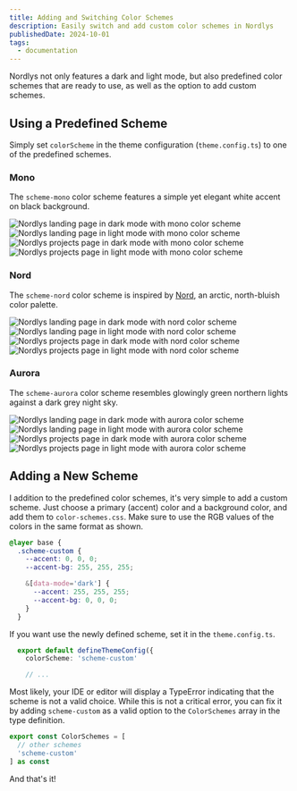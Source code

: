 ```yaml
---
title: Adding and Switching Color Schemes
description: Easily switch and add custom color schemes in Nordlys
publishedDate: 2024-10-01
tags:
  - documentation
---
```


Nordlys not only features a dark and light mode, but also predefined color schemes that are ready to use, as well as the option to add custom schemes.

## Using a Predefined Scheme

Simply set `colorScheme` in the theme configuration (`theme.config.ts`) to one of the predefined schemes.

### Mono

The `scheme-mono` color scheme features a simple yet elegant white accent on black background.


<div class="flex flex-col gap-4">
  <div class="flex justify-center gap-4 max-w-full">
    <Image class="my-0 w-[48%]" src={monoDarkLanding} alt="Nordlys landing page in dark mode with mono color scheme" data-img-embed />
    <Image class="my-0 w-[48%]" src={monoLightLanding} alt="Nordlys landing page in light mode with mono color scheme" data-img-embed />
  </div>
  <div class="flex justify-center gap-4 max-w-full">
    <Image class="my-0 w-[48%]" src={monoDarkProjects} alt="Nordlys projects page in dark mode with mono color scheme" />
    <Image class="my-0 w-[48%]" src={monoLightProjects} alt="Nordlys projects page in light mode with mono color scheme" data-img-embed />
  </div>
</div>

### Nord

The `scheme-nord` color scheme is inspired by [Nord](https://www.nordtheme.com/), an arctic, north-bluish color palette.


<div class="flex flex-col gap-4">
  <div class="flex justify-center gap-4 max-w-full">
    <Image class="my-0 w-[48%]" src={nordDarkLanding} alt="Nordlys landing page in dark mode with nord color scheme" data-img-embed />
    <Image class="my-0 w-[48%]" src={nordLightLanding} alt="Nordlys landing page in light mode with nord color scheme" data-img-embed />
  </div>
  <div class="flex justify-center gap-4 max-w-full">
    <Image class="my-0 w-[48%]" src={nordDarkProjects} alt="Nordlys projects page in dark mode with nord color scheme" data-img-embed />
    <Image class="my-0 w-[48%]" src={nordLightProjects} alt="Nordlys projects page in light mode with nord color scheme" data-img-embed />
  </div>
</div>

### Aurora

The `scheme-aurora` color scheme resembles glowingly green northern lights against a dark grey night sky.


<div class="flex flex-col gap-4">
  <div class="flex justify-center gap-4 max-w-full">
    <Image class="my-0 w-[48%]" src={auroraDarkLanding} alt="Nordlys landing page in dark mode with aurora color scheme" data-img-embed />
    <Image class="my-0 w-[48%]" src={auroraLightLanding} alt="Nordlys landing page in light mode with aurora color scheme" data-img-embed />
  </div>
  <div class="flex justify-center gap-4 max-w-full">
    <Image class="my-0 w-[48%]" src={auroraDarkProjects} alt="Nordlys projects page in dark mode with aurora color scheme" data-img-embed />
    <Image class="my-0 w-[48%]" src={auroraLightProjects} alt="Nordlys projects page in light mode with aurora color scheme" data-img-embed />
  </div>
</div>

## Adding a New Scheme

I addition to the predefined color schemes, it's very simple to add a custom scheme. Just choose a primary (accent) color and a background color, and add them to `color-schemes.css`. Make sure to use the RGB values of the colors in the same format as shown.

```css src/style/color-schemes.css
@layer base {
  .scheme-custom {
    --accent: 0, 0, 0;
    --accent-bg: 255, 255, 255;

    &[data-mode='dark'] {
      --accent: 255, 255, 255;
      --accent-bg: 0, 0, 0;
    }
  }
```
If you want use the newly defined scheme, set it in the `theme.config.ts`.

```ts src/theme.config.ts
  export default defineThemeConfig({
    colorScheme: 'scheme-custom'

    // ...
```

Most likely, your IDE or editor will display a TypeError indicating that the scheme is not a valid choice. While this is not a critical error, you can fix it by adding `scheme-custom` as a valid option to the `ColorSchemes` array in the type definition.

```ts src/types.ts
export const ColorSchemes = [
  // other schemes
  'scheme-custom'
] as const
```

And that's it!
